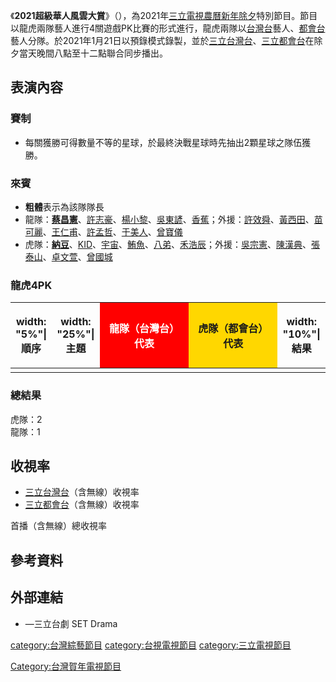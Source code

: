{{noteTA
|G1=TV
|G2=Show
}}
{{Infobox Television
| bgcolour             = #F90051
| show_name            = 2021超級華人風雲大賞
| original_name        = ''Super Ethnic Chinese''
| image                = 
| caption              = 
| show_name_2          = 
| genre                = 特別節目
| format               = 
| creator              = 
| developer            = 
| writer               = 
| director             = 
| creative_director    = 
| presenter            = 
| starring             = 
| judges               = 
| voices               = 
| narrated             = 
| theme_music_composer = 
| opentheme            = 
| endtheme             = 
| composer             = 
| country              = {{ROC}}
| language             = 
| num_seasons          = <!-- or num_series -->
| num_episodes         = 單集
| list_episodes        = 
| executive_producer   = 
| producer             = 
| supervising_producer = 
| editor               = 
| location             = {{TWN}}[[臺北市|臺北市]]
| cinematography       = 
| camera               = 多機作業
| runtime              = 
| company              = [[三立電視|三立電視]]
| distributor          = 
| channel              = [[三立台灣台|三立台灣台]]、[[三立都會台|三立都會台]]
| picture_format       = 
| audio_format         = 
| slogan               = 
| first_run            = {{Nowrap begin}}{{TWN}}
| first_aired          = {{start date|2021|2|11}}
| last_aired           = {{end date|2021|2|11}}
| channel_1              = [[Astro歡喜台|Astro歡喜台]]
| first_run_1            = {{Nowrap begin}}{{TWN}}
| first_aired_1          = {{start date|2021|2|11}}
| last_aired_1           = {{end date|2021|2|12}}
| status               = 三立除夕特別節目
| preceded_by          = 
| followed_by          = 
| related              = [[2020超級華人風雲大賞|2020超級華人風雲大賞]] <hr/>[[2022超級華人風雲大賞|2022超級華人風雲大賞]] 
| website              = 
| production_website   = 
}}
《'''2021超級華人風雲大賞'''》（{{lang-en|''Super Ethnic Chinese''}}），為2021年[[三立電視|三立電視]][[農曆新年|農曆新年]][[除夕|除夕]]特別節目。節目以龍虎兩隊藝人進行4關遊戲PK比賽的形式進行，龍虎兩隊以[[三立台灣台|台灣台]]藝人、[[三立都會台|都會台]]藝人分隊。於2021年1月21日以預錄模式錄製，並於[[三立台灣台|三立台灣台]]、[[三立都會台|三立都會台]]在除夕當天晚間八點至十二點聯合同步播出。

== 表演內容 ==

=== 賽制 ===
*每關獲勝可得數量不等的星球，於最終決戰星球時先抽出2顆星球之隊伍獲勝。

=== 來賓 ===
*'''粗體'''表示為該隊隊長
*龍隊：'''[[蔡昌憲|蔡昌憲]]'''、[[許志豪|許志豪]]、[[楊小黎|楊小黎]]、[[吳東諺|吳東諺]]、[[香蕉_(藝人)|香蕉]]；外援：[[許效舜|許效舜]]、[[黃西田|黃西田]]、[[苗可麗|苗可麗]]、[[王仁甫|王仁甫]]、[[許孟哲|許孟哲]]、[[于美人|于美人]]、[[曾寶儀|曾寶儀]]
*虎隊：'''[[林郁智|納豆]]'''、[[林柏昇|KID]]、[[林思宇|宇宙]]、[[徐瑋吟|鮪魚]]、[[八弟|八弟]]、[[禾浩辰|禾浩辰]]；外援：[[吳宗憲|吳宗憲]]、[[陳漢典|陳漢典]]、[[張泰山|張泰山]]、[[卓文萱|卓文萱]]、[[曾國城|曾國城]]

=== 龍虎4PK ===
{| class="wikitable" 
! width: "5%"|順序
! width: "25%"|主題
!  style="background: red;color: white; width: 30%;" | 龍隊（台灣台）代表
!  style="background: gold; width: 30%;" | 虎隊（都會台）代表
! width: "10%"|結果
|-
|}

=== 總結果 ===

虎隊：2<br>龍隊：1

== 收視率 ==
*[[三立台灣台|三立台灣台]]（含無線）收視率
*[[三立都會台|三立都會台]]（含無線）收視率
首播（含無線）總收視率

==參考資料==
{{reflist}}

== 外部連結 ==
*{{youtube|playlist=PLE6ICy7YAcNavJ0VLJGopVW8cazY3IDfn|2021 超級華人風雲大賞}}—三立台劇 SET Drama

{{電視節目的變遷
|電視台= {{TWN}} [[三立台灣台|三立台灣台]]
|播放檔次= 週四 20:00 - 24:00
|節目名稱= 2021超級華人風雲大賞<br/>（2021年2月11日）
|上一節目= [[天之驕女|天之驕女]]<br/>（20:00 - 22:30）<hr/>[[呷飽未|呷飽未]]<br/>（22:30 - 23:30）<hr/>[[三立夜間新聞|三立夜間新聞]]<br/>（23:30 - 24:00）
|下一節目= [[天之驕女|天之驕女]]<br/>（20:00 - 22:30）<hr/>[[呷飽未|呷飽未]]<br/>（22:30 - 23:30）<hr/>[[三立夜間新聞|三立夜間新聞]]<br/>（23:30 - 24:00）
}}
{{電視節目的變遷
|電視台= {{TWN}} [[三立都會台|三立都會台]]
|播放檔次= 週四 20:00 - 24:00
|節目名稱= 2021超級華人風雲大賞<br/>（2021年2月11日）
|上一節目= [[廢財闖天關|廢財闖天關 幕後特輯]]<br/>（20:00 - 21:00）<hr/>[[綜藝大熱門|綜藝大熱門]]<br/>（21:00 - 22:00）<hr/>[[原來是匠紫|原來是匠紫]]<br/>（22:00 - 23:00）<hr/>[[國光幫幫忙|國光幫幫忙之大哥是對的]]<br/>（23:00 - 24:00）
|下一節目= [[廢財闖天關|牛轉錢坤財神到]]<br/>（20:00 - 21:00）<hr/>[[綜藝大熱門|綜藝大熱門]]<br/>（21:00 - 22:00）<hr/>[[原來是匠紫|原來是匠紫]]<br/>（22:00 - 23:00）<hr/>[[國光幫幫忙|國光幫幫忙之大哥是對的]]<br/>（23:00 - 24:00）
}} 


[[category:台灣綜藝節目|category:台灣綜藝節目]]
[[category:台視電視節目|category:台視電視節目]]
[[Category:台灣賀年電視節目|Category:台灣賀年電視節目]]
[[category:三立電視節目|category:三立電視節目]]